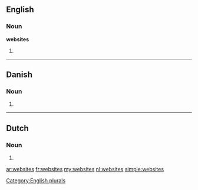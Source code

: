 ==English==

===Noun===
'''websites'''

# {{plural of|[[website]]}}

[[Category:English plurals]]

----

==Danish==

===Noun===
{{infl|da|noun form|g=n|g2=c}}

# {{form of|plural indefinite|website|lang=da}}

----

==Dutch==
===Noun===
{{infl|nl}}

# {{nl-noun-form-of|pl=1|website}}

[[ar:websites]]
[[fr:websites]]
[[my:websites]]
[[nl:websites]]
[[simple:websites]]